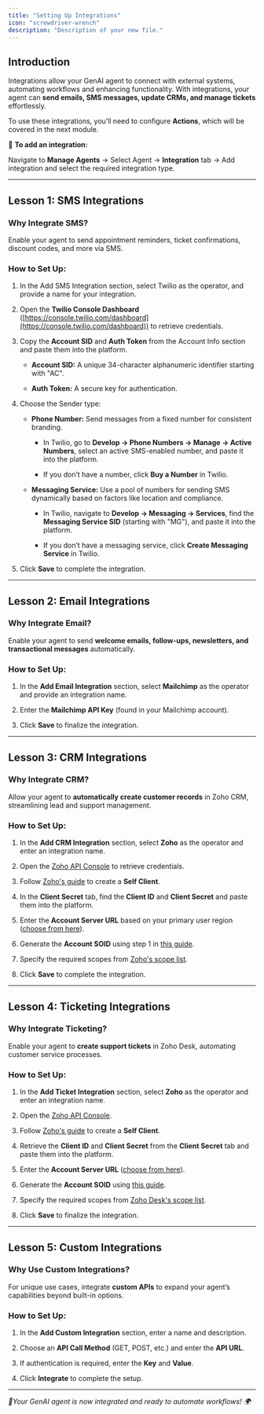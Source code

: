 ```yaml
---
title: "Setting Up Integrations"
icon: "screwdriver-wrench"
description: "Description of your new file."
---
```


## **Introduction**

Integrations allow your GenAI agent to connect with external systems, automating workflows and enhancing functionality. With integrations, your agent can **send emails, SMS messages, update CRMs, and manage tickets** effortlessly.

To use these integrations, you’ll need to configure **Actions**, which will be covered in the next module.

📍 **To add an integration:**

Navigate to **Manage Agents** → Select Agent → **Integration** tab → Add integration and select the required integration type.

***

## **Lesson 1: SMS Integrations**

### **Why Integrate SMS?**

Enable your agent to send appointment reminders, ticket confirmations, discount codes, and more via SMS.

### How to Set Up:

1. In the Add SMS Integration section, select Twilio as the operator, and provide a name for your integration.

2. Open the **Twilio Console Dashboard** ([https://console.twilio.com/dashboard](https://console.twilio.com/dashboard)) to retrieve credentials.

3. Copy the **Account SID** and **Auth Token** from the Account Info section and paste them into the platform.

   * **Account SID:** A unique 34-character alphanumeric identifier starting with "AC".

   * **Auth Token:** A secure key for authentication.

4. Choose the Sender type:

   * **Phone Number:** Send messages from a fixed number for consistent branding.

     * In Twilio, go to **Develop → Phone Numbers → Manage → Active Numbers**, select an active SMS-enabled number, and paste it into the platform.

     * If you don’t have a number, click **Buy a Number** in Twilio.

   * **Messaging Service:** Use a pool of numbers for sending SMS dynamically based on factors like location and compliance.

     * In Twilio, navigate to **Develop → Messaging → Services**, find the **Messaging Service SID** (starting with "MG"), and paste it into the platform.

     * If you don’t have a messaging service, click **Create Messaging Service** in Twilio.

5. Click **Save** to complete the integration.

***

## **Lesson 2: Email Integrations**

### **Why Integrate Email?**

Enable your agent to send **welcome emails, follow-ups, newsletters, and transactional messages** automatically.

### **How to Set Up:**

1. In the **Add Email Integration** section, select **Mailchimp** as the operator and provide an integration name.

2. Enter the **Mailchimp API Key** (found in your Mailchimp account).

3. Click **Save** to finalize the integration.

***

## **Lesson 3: CRM Integrations**

### **Why Integrate CRM?**

Allow your agent to **automatically create customer records** in Zoho CRM, streamlining lead and support management.

### **How to Set Up:**

1. In the **Add CRM Integration** section, select **Zoho** as the operator and enter an integration name.

2. Open the [Zoho API Console](https://api-console.zoho.in/) to retrieve credentials.

3. Follow [Zoho's guide](https://www.zoho.com/accounts/protocol/oauth/self-client/overview.html) to create a **Self Client**.

4. In the **Client Secret** tab, find the **Client ID** and **Client Secret** and paste them into the platform.

5. Enter the **Account Server URL** based on your primary user region ([choose from here](https://www.zoho.com/accounts/protocol/oauth/multi-dc.html)).

6. Generate the **Account SOID** using step 1 in [this guide](https://www.zoho.com/accounts/protocol/oauth/self-client/authorization-code-flow.html).

7. Specify the required scopes from [Zoho's scope list](https://www.zoho.com/crm/developer/docs/api/v3/scopes.html).

8. Click **Save** to complete the integration.

***

## **Lesson 4: Ticketing Integrations**

### **Why Integrate Ticketing?**

Enable your agent to **create support tickets** in Zoho Desk, automating customer service processes.

### **How to Set Up:**

1. In the **Add Ticket Integration** section, select **Zoho** as the operator and enter an integration name.

2. Open the [Zoho API Console](https://api-console.zoho.in/).

3. Follow [Zoho's guide](https://www.zoho.com/accounts/protocol/oauth/self-client/overview.html) to create a **Self Client**.

4. Retrieve the **Client ID** and **Client Secret** from the **Client Secret** tab and paste them into the platform.

5. Enter the **Account Server URL** ([choose from here](https://www.zoho.com/accounts/protocol/oauth/multi-dc.html)).

6. Generate the **Account SOID** using [this guide](https://www.zoho.com/accounts/protocol/oauth/self-client/authorization-code-flow.html).

7. Specify the required scopes from [Zoho Desk's scope list](https://desk.zoho.com/DeskAPIDocument#OauthTokens#OAuthScopes).

8. Click **Save** to finalize the integration.

***

## **Lesson 5: Custom Integrations**

### **Why Use Custom Integrations?**

For unique use cases, integrate **custom APIs** to expand your agent’s capabilities beyond built-in options.

### **How to Set Up:**

1. In the **Add Custom Integration** section, enter a name and description.

2. Choose an **API Call Method** (GET, POST, etc.) and enter the **API URL**.

3. If authentication is required, enter the **Key** and **Value**.

4. Click **Integrate** to complete the setup.

***

*🚀Your GenAI agent is now integrated and ready to automate workflows! 🌍*